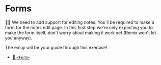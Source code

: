 # Forms

👨‍💼 We need to add support for editing notes. You'll be required to make a form
for the notes edit page. In this first step we're only expecting you to make the
form itself, don't worry about making it work yet (Remix won't let you anyway).

The emoji will be your guide through this exercise!

- [📜 `<Form>`](https://remix.run/docs/en/main/components/form)

